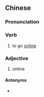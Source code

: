{{also|在线}}
==Chinese==
{{zh-forms|s=在线}}

===Pronunciation===
{{zh-pron
|m=zàixiàn
|c=zoi6 sin3
|cat=v,a
}}

===Verb===
{{zh-verb}}

# to go [[online]]

===Adjective===
{{zh-adj}}

# online

====Antonyms====
* {{zh-l|離線}}

{{zh-cat|Networking}}
